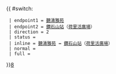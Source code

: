 {{ #switch: {{{format|}}}
  | endpoint1 = [[聽濤雅苑]]
  | endpoint2 = [[鑽石山站]]（[[荷里活廣場]]）
  | direction = 2
  | status =
  | inline = [[聽濤雅苑]] ↔ [[鑽石山站]]（[[荷里活廣場]]）
  | normal =
  | full =
}}<noinclude>[[category:新界居民巴士路線模板|8]]</noinclude>